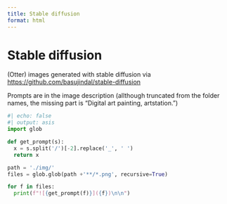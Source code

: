 ```yaml
---
title: Stable diffusion
format: html
---
```


# Stable diffusion

(Otter) images generated with stable diffusion via <https://github.com/basujindal/stable-diffusion>

Prompts are in the image description (allthough truncated from the folder names, the missing part is "Digital art painting, artstation.")


```python
#| echo: false
#| output: asis
import glob

def get_prompt(s):
  x = s.split('/')[-2].replace('_', ' ')
  return x

path = './img/'
files = glob.glob(path +'**/*.png', recursive=True)

for f in files:
  print(f"![{get_prompt(f)}]({f})\n\n")
```



